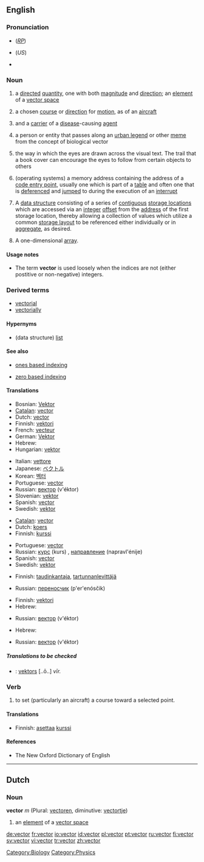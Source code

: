 {{wikipedia}}
{{was wotd|2006|June|3}}
==English==

===Pronunciation===
*{{IPA|/ˈvɛktə/}} (''[[RP]]'')
*{{IPA|/ˈvɛktɚ/}} (''US'')
*{{audio|en-us-vector.ogg|Audio (US)}}

===Noun===
{{en-noun}}

# {{mathematics}} a [[directed]] [[quantity]], one with both [[magnitude]] and [[direction]]; an [[element]] of a [[vector space]]
# {{context|aviation}} a chosen [[course]] or [[direction]] for [[motion]], as of an [[aircraft]]
# {{medicine}} and {{biology}} a [[carrier]] of a [[disease]]-causing [[agent]]
# {{sociology}} a person or entity that passes along an [[urban legend]] or other [[meme]] from the concept of biological vector
# the way in which the eyes are drawn across the visual text. The trail that a book cover can encourage the eyes to follow from certain objects to others
# {{computing}} (operating systems) a memory address containing the address of a [[code entry point]], usually one which is part of a [[table]] and often one that is [[dereference|deferenced]] and [[jump|jumped]] to during the execution of an [[interrupt]]
# {{complang}} A [[data structure]] consisting of a series of [[contiguous]] [[storage location|storage locations]] which are accessed via an [[integer]] [[offset]] from the [[address]] of the first storage location, thereby allowing a collection of values which utilize a common [[storage layout]] to be referenced either individually or in [[aggregate]], as desired.
# {{complang}} A one-dimensional [[array]].


====Usage notes====
* {{complang}} The term '''vector''' is used loosely when the indices are not (either postitive or non-negative) integers.

===Derived terms===
*[[vectorial]]
*[[vectorially]]

====Hypernyms====
{{rfc-level|Hypernyms at L4+ not in L3 POS section (AutoFormat would have corrected level of Derived terms)}}

* {{complang}} (data structure) [[list]]

====See also====

* {{computing}} [[ones based indexing]]
* {{computing}} [[zero based indexing]]

====Translations====
{{trans-top|a directed quantity (1)}}
*Bosnian: [[Vektor]] {{m}}
*[[Catalan]]: [[vector]] {{m}}
*Dutch: [[vector]] {{m}}
*Finnish: [[vektori]]
*French: [[vecteur]] {{m}}
*German: [[Vektor]] {{m}}
*Hebrew: {{he-translation|וקטור|vektór}} {{m}}
*Hungarian: [[vektor]]
{{trans-mid}}
*Italian: [[vettore]] {{m}}
*Japanese: [[ベクトル]]
*Korean: [[벡터]]
*Portuguese: [[vector]] {{m}}
*Russian: [[вектор]] (v'éktor) {{m}}
*Slovenian: [[vektor]] {{m}}
*Spanish: [[vector]] {{m}}
*Swedish: [[vektor]] {{c}}
{{trans-bottom}}

{{trans-top|a chosen course or direction for motion (2)}}
*[[Catalan]]: [[vector]] {{m}}
*Dutch: [[koers]] {{f}}
*Finnish: [[kurssi]]
{{trans-mid}}
*Portuguese: [[vector]] {{m}}
*Russian: [[курс]] (kurs) {{m}}, [[направление]] (napravl'énije) {{n}}
*Spanish: [[vector]] {{m}}
*Swedish: [[vektor]] {{c}}
{{trans-bottom}}

{{trans-top|a carrier of a disease-causing agent (3)}}
*Finnish: [[taudinkantaja]], [[tartunnanlevittäjä]]
{{trans-mid}}
*Russian: [[переносчик]] (p'er'enósčik)
{{trans-bottom}}

{{trans-top|a person or entity that passes along an urban legend or other meme (4)}}
{{trans-mid}}
{{trans-bottom}}

{{trans-top|the way in which the eyes are drawn across the visual text (5)}}
{{trans-mid}}
{{trans-bottom}}

{{trans-top|a memory address containing the address of a code entry point (6)}}
{{trans-mid}}
{{trans-bottom}}

{{trans-top|A data structure consisting of a series of contiguous storage locations which are accessed via an integer offset (7)}}
*Finnish: [[vektori]]
*Hebrew: {{he-translation|וקטור|vektór}} {{m}}
{{trans-mid}}
*Russian: [[вектор]] (v'éktor) {{m}}
{{trans-bottom}}

{{trans-top|A one-dimensional array (8)}}
*Hebrew: {{he-translation|וקטור|vektór}} {{m}}
{{trans-mid}}
*Russian: [[вектор]] (v'éktor) {{m}}
{{trans-bottom}}

=====Translations to be checked=====
{{checktrans}}
{{top}}
*{{ttbc|Latvian}}: [[vektors]] [..ō..] ''vīr.''
{{mid}}
{{bottom}}

===Verb===
{{en-verb}}

# to set (particularly an aircraft) a course toward a selected point.

====Translations====
{{trans-top|to set (particularly an aircraft) a course toward a selected point}}
*Finnish: [[asettaa]] [[kurssi]]
{{trans-mid}}
{{trans-bottom}}

====References====
*The New Oxford Dictionary of English

----

==Dutch==

===Noun===
'''vector''' ''m'' (Plural: [[vectoren]], diminutive: [[vectortje]])

# {{mathematics|lang=nl}} an [[element]] of a [[vector space]]

<!--definitions in this area need to be added yet-->

[[Category:Biology]]
[[Category:Physics]]

[[de:vector]]
[[fr:vector]]
[[io:vector]]
[[id:vector]]
[[pl:vector]]
[[pt:vector]]
[[ru:vector]]
[[fi:vector]]
[[sv:vector]]
[[vi:vector]]
[[tr:vector]]
[[zh:vector]]
